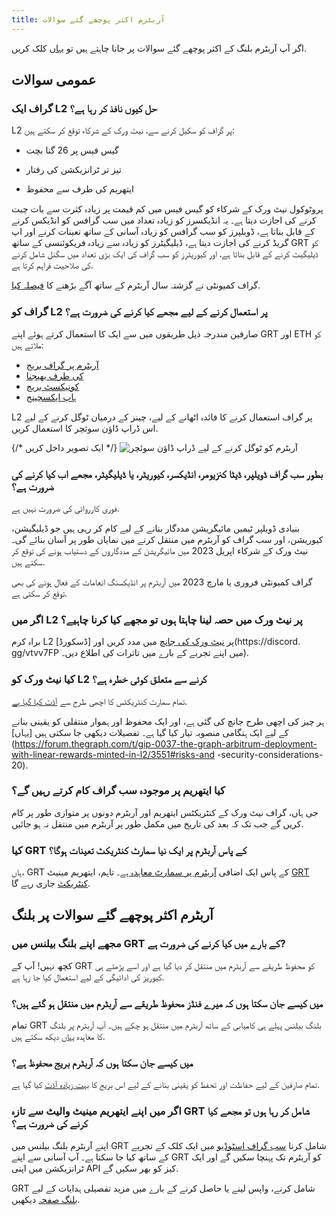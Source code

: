 ```yaml
---
title: آربٹرم اکثر پوچھے گئے سوالات
---
```


اگر آپ آربٹرم بلنگ کے اکثر پوچھے گئے سوالات پر جانا چاہتے ہیں تو [یہاں](#billing-on-arbitrum-faqs) کلک کریں.

## عمومی سوالات

### گراف ایک L2 حل کیوں نافذ کر رہا ہے؟

L2 پر گراف کو سکیل کرنے سے، نیٹ ورک کے شرکاء توقع کر سکتے ہیں:

- گیس فیس پر 26 گنا بچت

- تیز تر ٹرانزیکشن کی رفتار

- ایتھریم کی طرف سے محفوظ

پروٹوکول نیٹ ورک کے شرکاء کو گیس فیس میں کم قیمت پر زیادہ کثرت سے بات چیت کرنے کی اجازت دیتا ہے۔ یہ انڈیکسرز کو زیادہ تعداد میں سب گرافس کو انڈیکس کرنے کے قابل بناتا ہے، ڈویلپرز کو سب گرافس کو زیادہ آسانی کے ساتھ تعینات کرنے اور اپ گریڈ کرنے کی اجازت دیتا ہے، ڈیلیگیٹرز کو زیادہ سے زیادہ فریکوئنسی کے ساتھ GRT کو ڈیلیگیٹ کرنے کے قابل بناتا ہے، اور کیوریٹرز کو سب گراف کی ایک بڑی تعداد میں سگنل شامل کرنے کی صلاحیت فراہم کرتا ہے.

گراف کمیونٹی نے گزشتہ سال آربٹرم کے ساتھ آگے بڑھنے کا [فیصلہ کیا](https://forum.thegraph.com/t/gip-0031-arbitrum-grt-bridge/3305).

### گراف کو L2 پر استعمال کرنے کے لیے مجھے کیا کرنے کی ضرورت ہے؟

صارفین مندرجہ ذیل طریقوں میں سے ایک کا استعمال کرتے ہوئے اپنے GRT اور ETH کو ملاتے ہیں:

- [آربٹرم پر گراف بریج](https://bridge.arbitrum.io/?l2ChainId=42161)
- [کی طرف بھیجنا](https://transferto.xyz/swap)
- [کونیکسٹ بریج](https://bridge.connext.network/)
- [ہاپ ایکسچینج](https://app.hop.exchange/#/send?token=ETH)

L2 پر گراف استعمال کرنے کا فائدہ اٹھانے کے لیے، چینز کے درمیان ٹوگل کرنے کے لیے اس ڈراپ ڈاؤن سوئچر کا استعمال کریں.

{/* ایک تصویر داخل کریں */} ![آربٹرم کو ٹوگل کرنے کے لیے ڈراپ ڈاؤن سوئچر](/img/arbitrum-screenshot-toggle.png)

### بطور سب گراف ڈویلپر، ڈیٹا کنزیومر، انڈیکسر، کیوریٹر، یا ڈیلیگیٹر، مجھے اب کیا کرنے کی ضرورت ہے؟

فوری کارروائی کی ضرورت نہیں ہے.

بنیادی ڈویلپر ٹیمیں مائیگریشن مددگار بنانے کے لیے کام کر رہی ہیں جو ڈیلیگیشن، کیوریشن، اور سب گراف کو آربٹرم میں منتقل کرنے میں نمایاں طور پر آسان بنائے گی۔ نیٹ ورک کے شرکاء اپریل 2023 میں مائیگریشن کے مددگاروں کے دستیاب ہونے کی توقع کر سکتے ہیں.

گراف کمیونٹی فروری یا مارچ 2023 میں آربٹرم پر انڈیکسنگ انعامات کے فعال ہونے کی بھی توقع کر سکتی ہے.

### اگر میں L2 پر نیٹ ورک میں حصہ لینا چاہتا ہوں تو مجھے کیا کرنا چاہیے؟

براہ کرم L2 پر [نیٹ ورک کی جانچ](https://testnet.thegraph.com/explorer) میں مدد کریں اور [ڈسکورڈ](https://discord. gg/vtvv7FP میں اپنے تجربے کے بارے میں تاثرات کی اطلاع دیں۔).

### کیا نیٹ ورک کو L2 کرنے سے متعلق کوئی خطرہ ہے؟

تمام سمارٹ کنٹریکٹس کا اچھی طرح سے [آڈٹ کیا گیا ہے](https://github.com/graphprotocol/contracts/blob/dev/audits/OpenZeppelin/2022-07-graph-arbitrum-bridge-audit.pdf).

ہر چیز کی اچھی طرح جانچ کی گئی ہے، اور ایک محفوظ اور ہموار منتقلی کو یقینی بنانے کے لیے ایک ہنگامی منصوبہ تیار کیا گیا ہے۔ تفصیلات دیکھی جا سکتی ہیں [یہاں](https://forum.thegraph.com/t/gip-0037-the-graph-arbitrum-deployment-with-linear-rewards-minted-in-l2/3551#risks-and -security-considerations-20).

### کیا ایتھریم پر موجودہ سب گراف کام کرتے رہیں گے؟

جی ہاں، گراف نیٹ ورک کے کنٹریکٹس ایتھریم اور آربٹرم دونوں پر متوازی طور پر کام کریں گے جب تک کہ بعد کی تاریخ میں مکمل طور پر آربٹرم میں منتقل نہ ہو جائیں.

### کیا GRT کے پاس آربٹرم پر ایک نیا سمارٹ کنٹریکٹ تعینات ہوگا؟

ہاں، GRT کے پاس ایک اضافی [آربٹرم پر سمارٹ معاہدہ ہے](https://arbiscan.io/address/0x9623063377ad1b27544c965ccd7342f7ea7e88c7)۔ تاہم، ایتھریم مینیٹ [GRT کنٹریکٹ](https://etherscan.io/token/0xc944e90c64b2c07662a292be6244bdf05cda44a7) جاری رہے گا.

## آربٹرم اکثر پوچھے گئے سوالات پر بلنگ

### مجھے اپنے بلنگ بیلنس میں GRT کے بارے میں کیا کرنے کی ضرورت ہے?

کچھ نہیں! آپ کے GRT کو محفوظ طریقے سے آربٹرم میں منتقل کر دیا گیا ہے اور اسے پڑھتے ہی کیوریز کی ادائیگی کے لیے استعمال کیا جا رہا ہے.

### میں کیسے جان سکتا ہوں کہ میرے فنڈز محفوظ طریقے سے آربٹرم میں منتقل ہو گئے ہیں؟

تمام GRT بلنگ بیلنس پہلے ہی کامیابی کے ساتھ آربٹرم میں منتقل ہو چکے ہیں۔ آپ آربٹرم پر بلنگ کا معاہدہ [یہاں](https://arbiscan.io/address/0x1B07D3344188908Fb6DEcEac381f3eE63C48477a) دیکھ سکتے ہیں.

### میں کیسے جان سکتا ہوں کہ آربٹرم بریج محفوظ ہے؟

تمام صارفین کے لیے حفاظت اور تحفظ کو یقینی بنانے کے لیے اس بریج کا [بہت زیادہ آڈٹ](https://code4rena.com/contest/2022-10-the-graph-l2-bridge-contest) کیا گیا ہے.

### اگر میں اپنے ایتھریم مینیٹ والیٹ سے تازہ GRT شامل کر رہا ہوں تو مجھے کیا کرنے کی ضرورت ہے؟

اپنے آربٹرم بلنگ بیلنس میں GRT شامل کرنا [سب گراف اسٹوڈیو](https://thegraph.com/studio/) میں ایک کلک کے تجربے کے ساتھ کیا جا سکتا ہے۔ آپ آسانی سے اپنے GRT کو آربٹرم تک پہنچا سکیں گے اور ایک ٹرانزیکشن میں اپنی API کیز کو بھر سکیں گے.

GRT شامل کرنے، واپس لینے یا حاصل کرنے کے بارے میں مزید تفصیلی ہدایات کے لیے [بلنگ صفحہ](https://thegraph.com/docs/en/billing/) دیکھیں.
